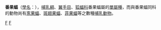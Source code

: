 {{Speciesbox 
| taxon = Alionycteris paucidentata 
| authority = Kock, 1969
| status = LC 
| status_system = IUCN3.1
| status_ref = <ref>{{cite journal|last1=Mildenstein| first1= T.| year= 2016| title= Alionycteris paucidentata| journal= The IUCN Red List of Threatened Species| volume= 2016| page= e.T843A22037501| doi= 10.2305/IUCN.UK.2016-1.RLTS.T843A22037501.en}}</ref>
}}
'''番果蝠'''（[[學名|學名]]：''{{lang|la|Alionycteris paucidentata}}''），[[哺乳綱|哺乳綱]]、[[翼手目|翼手目]]、[[狐蝠科|狐蝠科]]番果蝠屬的[[單屬種|單屬種]]，而與番果蝠同科的動物尚有[[豕果蝠|豕果蝠]]、[[斑翅果蝠|斑翅果蝠]]、[[菲果蝠|菲果蝠]]等之數種[[哺乳動物|哺乳動物]]。
{{Taxonbar|from=Q301098}}

[[Category:狐蝠科|F]]
[[Category:1969年描述的动物|F]]